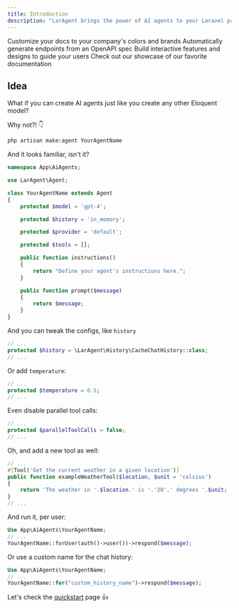 ```yaml
---
title: Introduction
description: "LarAgent brings the power of AI agents to your Laravel projects with an elegant syntax. Create, extend, and manage AI agents with ease while maintaining Laravel's fluent API design patterns."
---
```



<CardGroup cols={2}>
  <Card
    title="Customize Style"
    icon="palette"
    href="https://mintlify.com/docs/settings/global"
  >
    Customize your docs to your company's colors and brands
  </Card>
  <Card
    title="Reference APIs"
    icon="code"
    href="https://mintlify.com/docs/api-playground/openapi"
  >
    Automatically generate endpoints from an OpenAPI spec
  </Card>
  <Card
    title="Add Components"
    icon="screwdriver-wrench"
    href="https://mintlify.com/docs/content/components/accordions"
  >
    Build interactive features and designs to guide your users
  </Card>
  <Card
    title="Get Inspiration"
    icon="stars"
    href="https://mintlify.com/customers"
  >
    Check out our showcase of our favorite documentation
  </Card>
</CardGroup>


## Idea

What if you can create AI agents just like you create any other Eloquent model?

Why not?! 👇

```bash
php artisan make:agent YourAgentName
```

And it looks familiar, isn't it?

```php
namespace App\AiAgents;

use LarAgent\Agent;

class YourAgentName extends Agent
{
    protected $model = 'gpt-4';

    protected $history = 'in_memory';

    protected $provider = 'default';

    protected $tools = [];

    public function instructions()
    {
        return "Define your agent's instructions here.";
    }

    public function prompt($message)
    {
        return $message;
    }
}

```

And you can tweak the configs, like `history`

```php
// ...
protected $history = \LarAgent\History\CacheChatHistory::class;
// ...
```

Or add `temperature`:

```php
// ...
protected $temperature = 0.5;
// ...
```

Even disable parallel tool calls:

```php
// ...
protected $parallelToolCalls = false;
// ...
```

Oh, and add a new tool as well:

```php
// ...
#[Tool('Get the current weather in a given location')]
public function exampleWeatherTool($location, $unit = 'celsius')
{
    return 'The weather in '.$location.' is '.'20'.' degrees '.$unit;
}
// ...
```

And run it, per user:

```php
Use App\AiAgents\YourAgentName;
// ...
YourAgentName::forUser(auth()->user())->respond($message);
```

Or use a custom name for the chat history:

```php
Use App\AiAgents\YourAgentName;
// ...
YourAgentName::for("custom_history_name")->respond($message);
```

Let's check the [quickstart](/quickstart) page 👍

